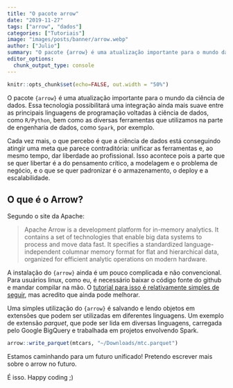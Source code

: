 ```yaml
---
title: "O pacote arrow"
date: "2019-11-27"
tags: ["arrow", "dados"]
categories: ["Tutoriais"]
image: "images/posts/banner/arrow.webp"
author: ["Julio"]
summary: "O pacote {arrow} é uma atualização importante para o mundo da ciência de dados. Veja porquê nesse post."
editor_options: 
  chunk_output_type: console
---
```


```r
knitr::opts_chunk$set(echo=FALSE, out.width = "50%")
```

O pacote `{arrow}` é uma atualização importante para o mundo da ciência de dados. Essa tecnologia possibilitará uma integração ainda mais suave entre as principais linguagens de programação voltadas à ciência de dados, como `R/Python`, bem como as diversas ferramentas que utilizamos na parte de engenharia de dados, como `Spark`, por exemplo.

Cada vez mais, o que percebo é que a ciência de dados está conseguindo atingir uma meta que parece contraditória: unificar as ferramentas e, ao mesmo tempo, dar liberdade ao profissional. Isso acontece pois a parte que se quer libertar é a do pensamento crítico, a modelagem e o problema de negócio, e o que se quer padronizar é o armazenamento, o deploy e a escalabilidade.

## O que é o Arrow?

Segundo o site da Apache:

> Apache Arrow is a development platform for in-memory analytics. It contains a set of technologies that enable big data systems to process and move data fast. It specifies a standardized language-independent columnar memory format for flat and hierarchical data, organized for efficient analytic operations on modern hardware.

A instalação do `{arrow}` ainda é um pouco complicada e não convencional. Para usuários linux, como eu, é necessário baixar o código fonte do github e mandar compilar na mão. O [tutorial para isso é relativamente simples de seguir](https://arrow.apache.org/docs/developers/cpp.html), mas acredito que ainda pode melhorar.

Uma simples utilização do `{arrow}` é salvando e lendo objetos em extensões que podem ser utilizadas em diferentes linguagens. Um exemplo de extensão *parquet*, que pode ser lida em diversas linguagens, carregada pelo Google BigQuery e trabalhada em projetos envolvendo Spark.

```r
arrow::write_parquet(mtcars, "~/Downloads/mtc.parquet")
```

Estamos caminhando para um futuro unificado! Pretendo escrever mais sobre o arrow no futuro.

É isso. Happy coding ;)


